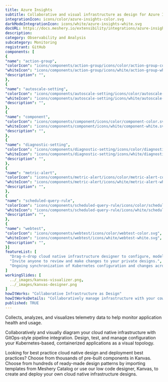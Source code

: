 ```yaml
---
title: Azure Insights
subtitle: Collaborative and visual infrastructure as design for Azure Insights
integrationIcon: icons/color/azure-insights-color.svg
darkModeIntegrationIcon: icons/white/azure-insights-white.svg
docURL: https://docs.meshery.io/extensibility/integrations/azure-insights
description: 
category: Observability and Analysis
subcategory: Monitoring
registrant: GitHub
components: [
{
"name": "action-group",
"colorIcon": "icons/components/action-group/icons/color/action-group-color.svg",
"whiteIcon": "icons/components/action-group/icons/white/action-group-white.svg",
"description": "",
},
{
"name": "autoscale-setting",
"colorIcon": "icons/components/autoscale-setting/icons/color/autoscale-setting-color.svg",
"whiteIcon": "icons/components/autoscale-setting/icons/white/autoscale-setting-white.svg",
"description": "",
},
{
"name": "component",
"colorIcon": "icons/components/component/icons/color/component-color.svg",
"whiteIcon": "icons/components/component/icons/white/component-white.svg",
"description": "",
},
{
"name": "diagnostic-setting",
"colorIcon": "icons/components/diagnostic-setting/icons/color/diagnostic-setting-color.svg",
"whiteIcon": "icons/components/diagnostic-setting/icons/white/diagnostic-setting-white.svg",
"description": "",
},
{
"name": "metric-alert",
"colorIcon": "icons/components/metric-alert/icons/color/metric-alert-color.svg",
"whiteIcon": "icons/components/metric-alert/icons/white/metric-alert-white.svg",
"description": "",
},
{
"name": "scheduled-query-rule",
"colorIcon": "icons/components/scheduled-query-rule/icons/color/scheduled-query-rule-color.svg",
"whiteIcon": "icons/components/scheduled-query-rule/icons/white/scheduled-query-rule-white.svg",
"description": "",
},
{
"name": "webtest",
"colorIcon": "icons/components/webtest/icons/color/webtest-color.svg",
"whiteIcon": "icons/components/webtest/icons/white/webtest-white.svg",
"description": "",
}]
featureList: [
  "Drag-n-drop cloud native infrastructure designer to configure, model, and deploy your workloads.",
  "Invite anyone to review and make changes to your private designs.",
  "Ongoing synchronization of Kubernetes configuration and changes across any number of clusters."
]
workingSlides: [
  ../_images/kanvas-visualizer.png,
  ../_images/kanvas-designer.png
]
howItWorks: "Collaborative Infrastructure as Design"
howItWorksDetails: "Collaboratively manage infrastructure with your coworkers synchronously sharing the same designs."
published: TRUE
---
```

<p>
Collects, analyzes, and visualizes telemetry data to help monitor application health and usage.
</p>
<p>
    Collaboratively and visually diagram your cloud native infrastructure with GitOps-style pipeline integration. Design, test, and manage configuration your Kubernetes-based, containerized applications as a visual topology.
</p>
<p>
    Looking for best practice cloud native design and deployment best practices? Choose from thousands of pre-built components in Kanvas. Choose from hundreds of ready-made design patterns by importing templates from Meshery Catalog or use our low code designer, Kanvas, to create and deploy your own cloud native infrastructure designs.
</p>
